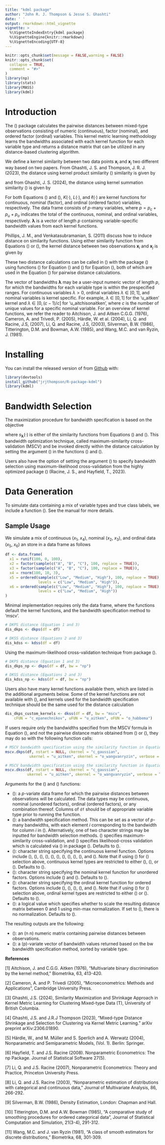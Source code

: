 ```yaml
---
title: "kdml package"
author: "John R. J. Thompson & Jesse S. Ghashti"
date: ' '
output: rmarkdown::html_vignette
vignette: >
  %\VignetteIndexEntry{kdml package}
  %\VignetteEngine{knitr::rmarkdown}
  %\VignetteEncoding{UTF-8}
---
```



```r
knitr::opts_chunk$set(message = FALSE,warning = FALSE)
knitr::opts_chunk$set(
  collapse = TRUE,
  comment = "#>"
)
library(np)
library(stats)
library(MASS)
library(kdml)
```


# Introduction

The \(\texttt{kdml}\) package calculates the pairwise distances between mixed-type observations consisting of numeric (continuous), factor (nominal), and ordered factor (ordinal) variables. This kernel metric learning methodology learns the bandwidths associated with each kernel function for each variable type and returns a distance matrix that can be utilized in any distance-based clustering algorithm.

We define a kernel similarity between two data points $\mathbf{x}_{i}$ and $\mathbf{x}_{j}$ two different way based on two papers. From Ghashti, J. S. and Thompson, J. R. J. (2023), the distance using kernel product similarity \(\texttt{dkps}\) similarity is given by 

\begin{equation}\label{eq:kdsumsim}
s_{\text{dkps}}(\mathbf{x}_{i}, \mathbf{x}_{j} \vert \boldsymbol{\lambda}) = \prod_{k=1}^{p_c} \frac{1}{\lambda_k} K\left( \frac{x_{i,k} - x_{j,k}}{\lambda_k}\right)  + \sum_{k=p_c+1}^{p_c + p_u} L(x_{i,k},x_{j,k},\lambda_k) + \sum_{k = p_c+p_u+1}^p l(x_{i,k},x_{j,k},\lambda_k),
\end{equation}

and from Ghashti, J. S. (2024), the distance using kernel summation similarity \(\texttt{kss}\) is given by 

\begin{equation}\label{eq:dksssim}
s_{\text{kss}}(\mathbf{x}_{i}, \mathbf{x}_{j} \vert \boldsymbol{\lambda}) = \sum_{k=1}^{p_c}  K\left( \frac{x_{i,k} - x_{j,k}}{\lambda_k}\right)  + \sum_{k=p_c+1}^{p_c + p_u} L(x_{i,k},x_{j,k},\lambda_k) + \sum_{k = p_c+p_u+1}^p l(x_{i,k},x_{j,k},\lambda_k).
\end{equation}

For both Equations (\ref{eq:kdsumsim}) and (\ref{eq:dksssim}), $K(\cdot)$, $L(\cdot)$, and $\ell(\cdot)$ are kernel functions for continuous, nominal (factor), and ordinal (ordered factor) variables, respectively. The data frame consists of $p$-many variables, where $p = p_c + p_u + p_o$ indicates the total of the continuous, nominal, and ordinal variables, respectively. $\boldsymbol{\lambda}$ is a vector of length $p$ containing variable-specific bandwidth values from each kernel functions. 

Phillips, J. M., and Venkatasubramanian, S. (2011) discuss how to induce distance on similarity functions. Using either similarity function from Equations (\ref{eq:kdsumsim}) or (\ref{eq:dksssim}), the kernel distance between two observations $\mathbf{x}_i$ and $\mathbf{x}_j$ is given by 

\begin{equation}\label{eq:kerndist}
  d^2(\mathbf{x}_i, \mathbf{x}_j \ | \ \boldsymbol{\lambda}) = s(\mathbf{x}_i, \mathbf{x}_i \ | \ \boldsymbol{\lambda}) + s(\mathbf{x}_j, \mathbf{x}_j \ | \ \boldsymbol{\lambda}) - 2s(\mathbf{x}_i, \mathbf{x}_j \ | \ \boldsymbol{\lambda}).
\end{equation}

These two distance calculations can be called in \(\texttt{R}\) with the package \(\texttt{kdml}\) using functions \(\texttt{dkps}\) for Equation (\ref{eq:kdsumsim}) and \(\texttt{dkss}\) for Equation (\ref{eq:dksssim}), both of which are used in the Equation (\ref{eq:kerndist}) for pairwise distance calculations.

The vector of bandwidths $\boldsymbol{\lambda}$ may be a user-input numeric vector of length $p$, for which the bandwidths for each variable type is within the prespecified ranges. For continuous variables $\lambda > 0$, ordinal variables $\lambda \in [0,1]$, and nominal variables is kernel specific. For example, $\lambda \in [0,1]$ for the 'u_aitken' kernel and $\lambda \in [0,(c-1)/c]$ for 'u_aitchisonaitken', where $c$ is the number of unique values for a specific nominal variable. For an overview of kernel functions, we refer the reader to Aitchison, J. and Aitken C.G.G. (1976), Cameron, A. and Trivedi, P. (2005), Härdle, W. et al. (2004), Li, Q. and Racine, J.S, (2007), Li, Q. and Racine, J.S, (2003), Silverman, B.W. (1986), Titterington, D.M. and Bowman, A.W. (1985), and Wang, M.C. and van Ryzin, J. (1981).

# Installing

You can install the released version of \textsf{kdml} from [Github](https://github.com/jrjthompson/R-package-kdml) with:
```r
library(devtools)
install_github("jrjthompson/R-package-kdml")
library(kdml)
```


# Bandwidth Selection 

The maximization procedure for bandwidth specification is based on the objective
  
 \begin{equation}\label{eq:mscv}
  \underset{\boldsymbol{\lambda}}{\text{argmax}}\left\{\frac{1}{n}\sum_{i=1}^n\log\left(\frac{1}{(n-1)}\sum_{\substack{j=1 \\ j \ne i}}^n s_{\boldsymbol{\lambda}}(\textbf{x}_i,\textbf{x}_j)\right)\right\},
\end{equation}
 
  where $s_{\boldsymbol{\lambda}}(\cdot)$ is either of the similarity functions from Equations (\ref{eq:kdsumsim}) and (\ref{eq:dksssim}). This bandwidth optimization technique, called maximum-similarity cross-validation (MSCV) and be invoked directly within the distance calculation by setting the argument \(\texttt{bw = "mscv"}\) in the functions \(\texttt{dkps}\) and \(\texttt{dkss}\). 
  
  Users also have the option of setting the argument \(\texttt{bw = "np"}\) to specify bandwidth selection using maximum-likelihood cross-validation from the highly optimized package \(\texttt{np}\) (Racine, J. S., and Hayfield, T., 2023).

# Data Generation

To simulate data containing a mix of variable types and true class labels, we include a function \(\texttt{confactord}\). See the manual for more details.

## Sample Usage

We simulate a mix of continuous ($x_1$, $x_4$), nominal ($x_2$, $x_3$), and ordinal data ($x_5$, $x_6$) an store in a data frame as follows
```r
df <- data.frame(
  x1 = runif(100, 0, 100),
  x2 = factor(sample(c("A", "B", "C"), 100, replace = TRUE)),
  x3 = factor(sample(c("A", "B", "C"), 100, replace = TRUE)),
  x4 = rnorm(100, 10, 3),
  x5 = ordered(sample(c("Low", "Medium", "High"), 100, replace = TRUE), 
               levels = c("Low", "Medium", "High")),
  x6 = ordered(sample(c("Low", "Medium", "High"), 100, replace = TRUE), 
               levels = c("Low", "Medium", "High"))
)
```

Minimal implementation requires only the data frame, where the functions default the kernel functions, and the bandwidth specification method to 'mscv'.

```r
# DKPS distance (Equation 1 and 3)
dis_dkps <- dkps(df = df)

# DKSS distance (Equations 2 and 3)
dis_kdss <- kdss(df = df)
```

Using the maximum-likelihood cross-validation technique from package \(\texttt{np}\).

```r
# DKPS distance (Equation 1 and 3)
dis_dkps_np <- dkps(df = df, bw = "np")

# DKSS distance (Equations 2 and 3)
dis_kdss_np <- kdss(df = df, bw = "np")
```

Users also have many kernel functions available them, which are listed in the additional arguments below. Some of the kernel functions are not available with \(\texttt{np}\), and kernels used for the bandwidth specification technique should be the same used for the distance calculation

```r
dis_dkps_custom_kernels <- dkss(df = df, bw = "mscv", 
    cFUN = "c_epanechnikov", uFUN = "u_aitken", oFUN = "o_habbema")
```

If users require only the bandwidths specified from the MSCV formula in Equation (\ref{eq:mscv}), and not the pairwise distance matrix obtained from \(\texttt{dkps}\) or \(\texttt{dkss}\), they may do so with the following function calls:

```r
# MSCV bandwidth specification using the similarity function in Equation (1)
mscv.dkps(df, nstart = NULL, ckernel = "c_gaussian", 
           ukernel = "u_aitken", okernel = "o_wangvanryzin", verbose = TRUE) 

# MSCV bandwidth specification using the similarity function in Equation (2)
mscv.dkss(df, nstart = NULL, ckernel = "c_gaussian", 
          ukernel = "u_aitken", okernel = "o_wangvanryzin", verbose = TRUE) 
```


Arguments for the \(\texttt{dkps}\) and \(\texttt{dkss}\) functions:

* \(\texttt{df}\): a $p$-variate data frame for which the pairwise distances between observations will be calculated. The data types may be continuous, nominal (unordered factors), ordinal (ordered factors), or any combination thereof. Columns of $\texttt{df}$ should be of appropriate variable type prior to running the function.
* \(\texttt{bw}\): a bandwidth specification method. This can be set as a vector of $p$-many bandwidths, with each element $i$ corresponding to the bandwidth for column $i$ in \(\texttt{df}\). Alternatively, one of two character strings may be inputted for bandwidth selection methods. \(\texttt{mscv}\) specifies maximum-similarity cross-validation, and \(\texttt{np}\) specifies likelihood-cross validation which is calculated via \(\texttt{npudensbw}\) in package \(\texttt{np}\). Defaults to \(\texttt{mscv}\).
* \(\texttt{cFUN}\): character string specifying the continuous kernel function. Options include \(\texttt{c\_gaussian}\), \(\texttt{c\_epanechnikov}\), \(\texttt{c\_uniform}\), \(\texttt{c\_triangle}\), \(\texttt{c\_biweight}\), \(\texttt{c\_triweight}\), \(\texttt{c\_tricube}\), \(\texttt{c\_cosine}\), \(\texttt{c\_logistic}\), \(\texttt{c\_sigmoid}\), and \(\texttt{c\_silverman}\). Note that if using \(\texttt{np}\) for \(\texttt{bw}\) selection above, continuous kernel types are restricted to either \(\texttt{c\_gaussian}\), \(\texttt{c\_epanechnikov}\), or \(\texttt{c\_uniform}\). Defaults to \(\texttt{c\_gaussian}\).
* \(\texttt{uFUN}\): character string specifying the nominal kernel function for unordered factors. Options include \(\texttt{u\_aitken}\) and \(\texttt{u\_aitchisonaitken}\). Defaults to \(\texttt{u\_aitken}\).
* \(\texttt{oFUN}\): character string specifying the ordinal kernel function for ordered factors. Options include \(\texttt{o\_aitken}\), \(\texttt{o\_aitchisonaitken}\), \(\texttt{o\_habbema}\), \(\texttt{o\_wangvanryzin}\), and \(\texttt{o\_liracine}\). Note that if using \(\texttt{np}\) for \(\texttt{bw}\) selection above, ordinal kernel types are restricted to either \(\texttt{o\_wangvanryzin}\) or \(\texttt{o\_liracine}\). Defaults to \(\texttt{o\_wangvanryzin}\).
* \(\texttt{stan}\): a logical value which specifies whether to scale the resulting distance matrix between $0$ and $1$ using min-max normalization. If set to \(\texttt{FALSE}\), there is no normalization. Defaults to \(\texttt{TRUE}\).

The resulting outputs are the following: 

* \(\texttt{distances}\): an \(n \times n\) numeric matrix containing pairwise distances between observations.
* \(\texttt{bandwidths}\): a \(p\)-variate vector of bandwidth values returned based on the bw bandwidth specification method, sorted by variable type.



**References**

[1] Aitchison, J. and C.G.G. Aitken (1976), “Multivariate binary discrimination by the kernel method,” Biometrika, 63, 413-420.

[2] Cameron, A. and P. Trivedi (2005), “Microeconometrics: Methods and Applications”, Cambridge University Press.

[3] Ghashti, J.S. (2024), Similarity Maximization and Shrinkage Approach in Kernel Metric Learning for Clustering Mixed-type Data (T), University of British Columbia.

[4] Ghashti, J.S. and J.R.J Thompson (2023), “Mixed-type Distance Shrinkage and Selection for Clustering via Kernel Metric Learning.” arXiv preprint arXiv:2306.01890.

[5] Härdle, W., and M. Müller and S. Sperlich and A. Werwatz (2004), Nonparametric and Semiparametric Models, (Vol. 1). Berlin: Springer.

[6] Hayfield, T. and J.S. Racine (2008). Nonparametric Econometrics: The
  np Package. Journal of Statistical Software 27(5).

[7] Li, Q. and J.S. Racine (2007), Nonparametric Econometrics: Theory and Practice, Princeton University Press.

[8] Li, Q. and J.S. Racine (2003), “Nonparametric estimation of distributions with categorical and continuous data,” Journal of Multivariate Analysis, 86, 266-292.

[9] Silverman, B.W. (1986), Density Estimation, London: Chapman and Hall.

[10] Titterington, D.M. and A.W. Bowman (1985), “A comparative study of smoothing procedures for ordered categorical data”, Journal of Statistical Computation and Simulation, 21(3-4), 291-312.

[11] Wang, M.C. and J. van Ryzin (1981), “A class of smooth estimators for discrete distributions,” Biometrika, 68, 301-309.
